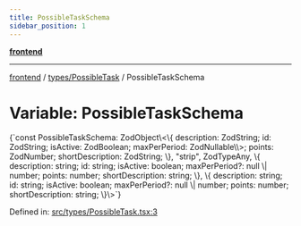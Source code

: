```yaml
---
title: PossibleTaskSchema
sidebar_position: 1
---
```



[**frontend**](../../..)

***

[frontend](../../..) / [types/PossibleTask](..) / PossibleTaskSchema

# Variable: PossibleTaskSchema

<CodeBlock language="ts">
{`const PossibleTaskSchema: ZodObject\<\{ description: ZodString; id: ZodString; isActive: ZodBoolean; maxPerPeriod: ZodNullable\<ZodOptional\<ZodNumber\>\>; points: ZodNumber; shortDescription: ZodString; \}, "strip", ZodTypeAny, \{ description: string; id: string; isActive: boolean; maxPerPeriod?: null \| number; points: number; shortDescription: string; \}, \{ description: string; id: string; isActive: boolean; maxPerPeriod?: null \| number; points: number; shortDescription: string; \}\>`}
</CodeBlock>

Defined in: [src/types/PossibleTask.tsx:3](https://github.com/svsticky/CommitteeClash/blob/f974faa16c13593c1cc0eea50bf89b045abdabb5/frontend/src/types/PossibleTask.tsx#L3)
